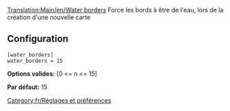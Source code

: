 [[Translation:Main/en/Water borders]]
Force les bords à être de l'eau, lors de la création d'une nouvelle carte

== Configuration ==

<pre>
[water_borders]
water_borders = 15
</pre>

'''Options valides:''' [0 <= n <= 15]

'''Par défaut:''' 15

[[Category:fr/Réglages et préférences]]